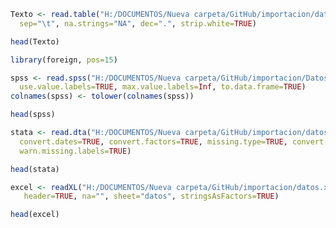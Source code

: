 

```{r}
Texto <- read.table("H:/DOCUMENTOS/Nueva carpeta/GitHub/importacion/datos.txt", header=TRUE, 
  sep="\t", na.strings="NA", dec=".", strip.white=TRUE)
```

```{r}
head(Texto)
```


```{r}
library(foreign, pos=15)
```


```{r}
spss <- read.spss("H:/DOCUMENTOS/Nueva carpeta/GitHub/importacion/DatosSPSS.sav", 
  use.value.labels=TRUE, max.value.labels=Inf, to.data.frame=TRUE)
colnames(spss) <- tolower(colnames(spss))
```

```{r}
head(spss)
```


```{r}
stata <- read.dta("H:/DOCUMENTOS/Nueva carpeta/GitHub/importacion/datosStata.dta", 
  convert.dates=TRUE, convert.factors=TRUE, missing.type=TRUE, convert.underscore=TRUE, 
  warn.missing.labels=TRUE)
```

```{r}
head(stata)
```


```{r}
excel <- readXL("H:/DOCUMENTOS/Nueva carpeta/GitHub/importacion/datos.xls", rownames=FALSE,
   header=TRUE, na="", sheet="datos", stringsAsFactors=TRUE)
```

```{r}
head(excel)
```




